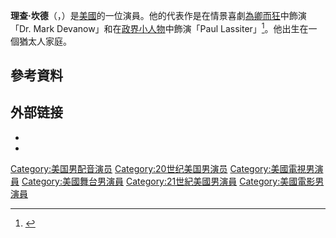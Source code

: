 {{Infobox person
| name          = Richard Kind
| image         = RichardKind09TIFF.jpg
| caption       = 
| birth_name    = Richard John Kind
| birth_date    = {{birth date and age|1956|11|22}}
| birth_place   = 美國[[特倫頓_(紐澤西州)|特倫頓 (紐澤西州)]]
| othername     = 
| occupation    = 演員
| yearsactive   = 1985–現在
| spouse        = {{marriage|Dana Stanley|1999}}
| children      = 3
| website       = 
}}
'''理查·坎德'''（{{lang-en|'''Richard Bruce Kind'''}}，{{bd|1956年|11月22日||}}）是[[美國|美國]]的一位演員。他的代表作是在情景喜劇[[為卿而狂|為卿而狂]]中飾演「Dr. Mark Devanow」和在[[政界小人物|政界小人物]]中飾演「Paul Lassiter」<ref>{{cite news|last=Chai|first=Barbara|title=Richard Kind on His Tony Nomination for "The Big Knife"|url=http://blogs.wsj.com/speakeasy/2013/05/30/richard-kind-on-his-tony-nomination-for-the-big-knife/|accessdate=July 5, 2013|newspaper=The Wall Street Journal|date=May 30, 2013|archive-date=2019-09-12|archive-url=https://web.archive.org/web/20190912055425/https://blogs.wsj.com/speakeasy/2013/05/30/richard-kind-on-his-tony-nomination-for-the-big-knife/|dead-url=no}}</ref>。他出生在一個猶太人家庭。

== 參考資料 ==
{{Reflist}}

== 外部链接 ==
{{Commons category|Richard Kind}}
* {{IMDb name|0454236}}
* {{IBDB name}}

{{Authority control}}

{{DEFAULTSORT:Kind, Richard}}
[[Category:美国男配音演员|Category:美国男配音演员]]
[[Category:20世纪美国男演员|Category:20世纪美国男演员]]
[[Category:美國電視男演員|Category:美國電視男演員]]
[[Category:美國舞台男演員|Category:美國舞台男演員]]
[[Category:21世紀美國男演員|Category:21世紀美國男演員]]
[[Category:美國電影男演員|Category:美國電影男演員]]